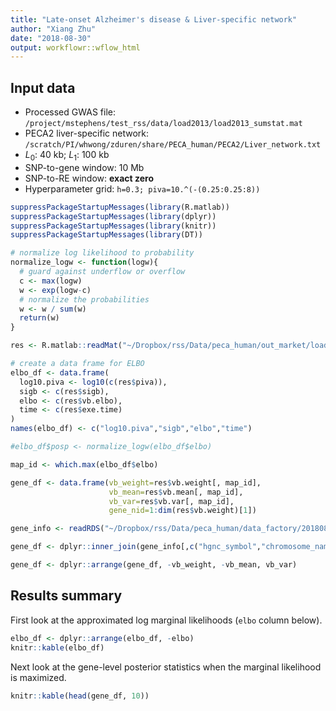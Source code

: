 ```yaml
---
title: "Late-onset Alzheimer's disease & Liver-specific network"
author: "Xiang Zhu"
date: "2018-08-30"
output: workflowr::wflow_html
---
```


## Input data

- Processed GWAS file: `/project/mstephens/test_rss/data/load2013/load2013_sumstat.mat`
- PECA2 liver-specific network: `/scratch/PI/whwong/zduren/share/PECA_human/PECA2/Liver_network.txt`
- $L_0$: 40 kb; $L_1$: 100 kb
- SNP-to-gene window: 10 Mb
- SNP-to-RE window: **exact zero**
- Hyperparameter grid: `h=0.3; piva=10.^(-(0.25:0.25:8))`

```r
suppressPackageStartupMessages(library(R.matlab))
suppressPackageStartupMessages(library(dplyr))
suppressPackageStartupMessages(library(knitr))
suppressPackageStartupMessages(library(DT))

# normalize log likelihood to probability
normalize_logw <- function(logw){
  # guard against underflow or overflow
  c <- max(logw)
  w <- exp(logw-c)
  # normalize the probabilities
  w <- w / sum(w)
  return(w)
}
```

```r
res <- R.matlab::readMat("~/Dropbox/rss/Data/peca_human/out_market/load2013_liver_out.mat")

# create a data frame for ELBO
elbo_df <- data.frame(
  log10.piva <- log10(c(res$piva)),
  sigb <- c(res$sigb),
  elbo <- c(res$vb.elbo),
  time <- c(res$exe.time)
)
names(elbo_df) <- c("log10.piva","sigb","elbo","time")

#elbo_df$posp <- normalize_logw(elbo_df$elbo)
```

```r
map_id <- which.max(elbo_df$elbo)

gene_df <- data.frame(vb_weight=res$vb.weight[, map_id],
                      vb_mean=res$vb.mean[, map_id],
                      vb_var=res$vb.var[, map_id],
                      gene_nid=1:dim(res$vb.weight)[1])

gene_info <- readRDS("~/Dropbox/rss/Data/peca_human/data_factory/20180820/Homo_sapiens_GRCh37_gene_info.rds")

gene_df <- dplyr::inner_join(gene_info[,c("hgnc_symbol","chromosome_name","start_position","end_position","gene_nid")], gene_df, by="gene_nid")

gene_df <- dplyr::arrange(gene_df, -vb_weight, -vb_mean, vb_var)
```

## Results summary

First look at the approximated log marginal likelihoods (`elbo` column below).

```r
elbo_df <- dplyr::arrange(elbo_df, -elbo)
knitr::kable(elbo_df)
```

Next look at the gene-level posterior statistics when the marginal likelihood is maximized.

```r
knitr::kable(head(gene_df, 10))
```
